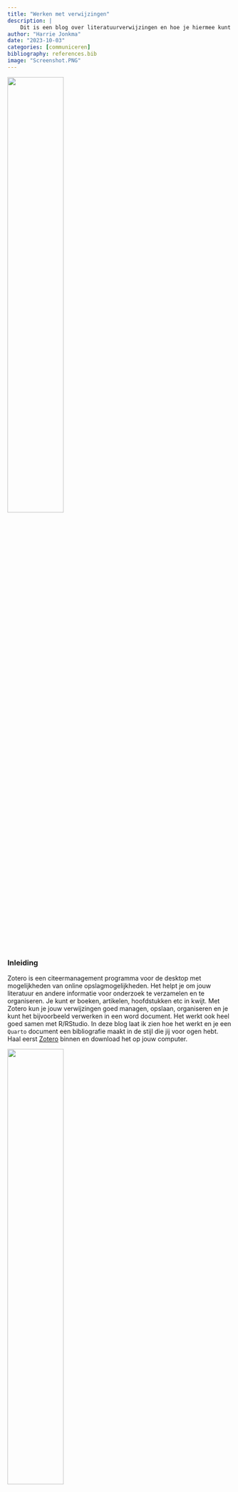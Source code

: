 ```yaml
---
title: "Werken met verwijzingen"
description: |
    Dit is een blog over literatuurverwijzingen en hoe je hiermee kunt werken in R/RStudio. Daarvoor moet je het programma Zotero op jouw computer zetten. Hieronder laat ik zien hoe je vervolgens literatuur binnen kunt halen, hoe je een bibliotheek opbouwt, hoe je de verwijzingen in de tekst zet en hoe je voor een bepaalde literatuurklasse kunt kiezen. 
author: "Harrie Jonkma"
date: "2023-10-03"
categories: [communiceren]
bibliography: references.bib
image: "Screenshot.PNG"
---
```



![](images/Screenshot.png){width=50%} 

### Inleiding

Zotero is een citeermanagement programma voor de desktop met mogelijkheden van online opslagmogelijkheden. Het helpt je om jouw literatuur en andere informatie voor onderzoek te verzamelen en te organiseren. Je kunt er boeken, artikelen, hoofdstukken etc in kwijt. Met Zotero kun je jouw verwijzingen goed managen, opslaan, organiseren en je kunt het bijvoorbeeld verwerken in een word document. Het werkt ook heel goed samen met R/RStudio. In deze blog laat ik zien hoe het werkt en je een `Quarto` document een bibliografie maakt in de stijl die jij voor ogen hebt. Haal eerst [Zotero](https://www.zotero.org/) binnen en download het op jouw computer.

![](images/Screenshot0.png){width=50%}

Er zijn verschillende manieren om met Zotero te werken.

1. Je kunt de referenties handmatig in voeren. Daarvoor open je het *Zotero* programma op jouw computer. Maak linksboven eerst een bepaalde biblioteek aan. Als de balk van die bibliotheek donker is, is die bibliotheek geopend. Voeg dan een boek, artikel of anderzins toe aan jouw bibliotheek.

![](images/Screenshot1.png){width=50%}

2. Je kunt ook referentie exporteren van een database als je bijvoorbeeld een literatuursearch uitvoert. In de database zoek je `"` icoon of naar een optie dat *Share*, *Cite* of *Export* (afhankelijk van de databas). Selecteer deze optie voor Zotero of .ris. De export zal het bestand (.ris) binnenhalen. Als het niet vanzelf gaat, dubbelklik op het bestand.

3. De makkelijkste manier is allicht om met een *Zotero Connector* te werken. Je hebt zo'n connector voor Chrome, Google en Firefox. De keuze hangt af van de browser waarmee je werkt. Ikzelf werk met Firefox en daar zal ik hieronder verder op ingaan.

4. Je kunt overigens ook online de literatuurlijst maken [zoterobib](https://zbib.org/). Dat spreekt vanzelf.

### Installeren van Zotero en connector

Haal eerst de Zotero connector binnen. In dit geval is dat de Zotero-Firefox conncector.

![](images/Screenshot2.png){width=50%}

Als het goed is zie je dan rechtsboven in de browser dit icoontje staan. Als dat gebeurd is, kunnen we een bibliotheek opbouwen.

![](images/Screenshot3.png){width=50%}

### Opbouwen van bibiotheek

Nu ben je klaar om een bibliotheek op te bouwen. Hoe dat gaat kan ik het beste laten zien aan de hand van een voorbeeld. Deze week was ik bezig met het opbouwen van een bibliotheek rondom Lawrence A. Cremin, een onderwijshistoricus die leefde van 1925-1990. Dit heb ik nodig voor mijn blog [Democratie en onderwijs](https://democratieenonderwijs.netlify.app/). Daarin recenseer ik boeken over dit onderwerp en daar doorheen wil ik het werk bespreken van drie wetenschappers die zich op een bijzondere manier met dit onderwerp hebben beziggehouden: John Dewey, Lawrence Cremin en Diana Ravitch. Deze week werkte ik aan een literatuurlijst van Cremin.

In Zotero had ik een bibliotheek met de naam Cremin aan gemaakt. Vervolgens ben ik naar de zoekmachine van de universiteitsbibliotheek van Amsterdam gegaan en heb ik de naam **cremin, lawrence a.** ingetikt.

![](images/Screenshot4.png){width=50%}

Daarna heb ik in de browser op het icoontje van Zotero getikt en aangegeven dat de Zotero connector de boeken kan binnenhalen. Vervolgens heb ik aangegeven welke hij moet selecteren en deze opgeslagen. 

![](images/Screenshot5.png){width=50%}

Daarna ben ik opzoek gegaan naar andere boeken van hem. Vervolgens ben ik in Google Scholar op zoek gegaan naar artikelen over Cremin. Daarvoor tikte ik *Cremin l.a. memoir biographie* in. Ook nu klik ik op het connectoricoontje, tik aan welke artikelen ik wil bewaren en voeg deze toe aan mijn bibliotheek.

Wanneer alles klaar is loop ik nog een keer door de bibliotheek heen, verwijder dubbelingen en maak het consistenter.

Belangrijk is dat de key op een consistente manier wordt ingesteld....

### Quarto en toevoegen van citaten aan een document

Vervolgens open ik een New File-\>Quarto Document en geef het html-bestand de naam `Cremin`. 

![](images/Screenshot6.png){width=50%}

Vervolgens begin je dan met het schrijven van tekst in dat html-bestand



>In 1951 schreef Lawrence Cremin zijn proefschrift over de geschiedenis van het Amerikaanse onderwijssysteem en met name over de ontwikkeling en het belang van het gewone en publieke onderwijssteem in Amerika in de 19e eeuw. Het boek heet *The American Common School: A Historical Conception* [@cremin1951]. 

Voor deze referentie ga naar `Visual`(zie pijl) en dan open je Insert en Citation (zie pijl).

![](images/Screenshot7.png){width=50%}

Als je de bibliotheek geopend hebt, kun je de referentie *The American Commons school* aanklikken.

![](images/Screenshot8.png){width=50%}


>In 1961 kwam zijn *The Transformation of the School: Progressivism in American Education* uit waarin hij de progressieve onderwijsbeweging en de invloed ervan op het Amerikaanse onderwijs, de theorie en praktijk, onderzoekt [@cremin1961]

>Ellwood Patterson Cubberley was invloedrijk voor het onderwijs en de geschienis van het onderwijs in Amerika aan het begin van de 20ste eeuw. In 1965 verscheen Cremins biografie over haar [@cremin]

>Hij werd vooral bekend met zijn standaard werkt over de *American Education*. Het eerste deel is *The Colonial Experience 1607-1783* en verscheen in 1972 [@cremin1972]. Acht jaar later (1980) kwam *The National Experience, 1783-1876* uit [@cremin1980]. Weer acht jaar later (1988) verscheen *The Metropolitan Experience 1876-1980* waarmee hij deze hisorische trilogie afsloot [@cremin1988] xxx

>Ook nog wat secundaire literatuur, waaronder [@lagemann1994], [@zembylas2002] en [@bohan2005]. 

Als je in een project gewerkt hebt, worden de gebruikte referenties opgeslagen. Uiteindelijk slaat hij alle verwijzingen als hieronder op in een `references.bib`-file.  


![](images/Screenshot11.png)

### Gebruik van stijlen

Instellen op Zotero style repository. In dit geval heb ik Zotero Style Repository op APA 7the edition ingesteld. 

![](images/Screenshot9.png)

Ingesteld op APA7. Je kunt ook de klasse toevoegen aan de yaml van het quarto document, zoals hier bijvoorbeeld met `csl:nature.csl`.

![](images/Screenshot10.png)

[Hier](https://github.com/citation-style-language/styles) vind je de stijlen die je kunt downloaden en informatie. De stijl kun je als document aan jouw project toevoegen

### Zotero en Word

Er zijn plugins van Zotero voor Word, die veelal automatisch in Word geplaatst worden. Je kunt dan op de taakbalk Zotero zien staan, referenties uit de bibliotheek halen en een literatuurlijst maken. [Hier](https://github.com/Jonkman1/HHquarto/blob/main/posts/2023-10-04-werken-met-verwijzingen/Creminword.docx) vind je het fraaie resultaat (klik op View Raw). 

### Enkele tips

::: {.callout-tip}
-   [Zotero handleiding](https://www.zotero.org/support/)
-   Yale university over Zotero
-   [uba over zotero](https://uba.uva.nl/ondersteuning/onderwijs/citeren-en-bronvermelden/zotero.html)
-   leerzame video over verschillende manieren om eenvoudig literatuur toe te voegen van de [Idaho State University Library](https://www.youtube.com/watch?v=V7eQFo2TUdU)
-   Goede uitleg over Zotero als onderdeel van reproduceerbaar onderzoek [Reproducible Medical Research with R](https://bookdown.org/pdr_higgins/rmrwr/)
- Over Quarto en verwijzingen vind je [hier](https://quarto.org/docs/authoring/footnotes-and-citations.html) de nodige informatie
:::

### Literatuurlijst

